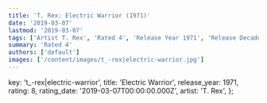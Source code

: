 ```yaml
---
title: 'T. Rex: Electric Warrior (1971)'
date: '2019-03-07'
lastmod: '2019-03-07'
tags: ['Artist T. Rex', 'Rated 4', 'Release Year 1971', 'Release Decade 1970']
summary: 'Rated 4'
authors: ['default']
images: ['/content/images/t_-rex|electric-warrior.jpg']
---
```


  key: 't_-rex|electric-warrior',
  title: 'Electric Warrior',
  release_year: 1971,
  rating: 8,
  rating_date: '2019-03-07T00:00:00.000Z',
  artist: 'T. Rex',
};

<MusicRating data={data} />
